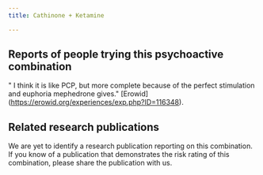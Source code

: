 ---
title: Cathinone + Ketamine

---

## Reports of people trying this psychoactive combination

" I think it is like PCP, but more complete because of the perfect stimulation and euphoria mephedrone gives." [Erowid] (https://erowid.org/experiences/exp.php?ID=116348).


## Related research publications

We are yet to identify a research publication reporting on this combination. If you know of a publication that demonstrates the risk rating of this combination, please share the publication with us.




